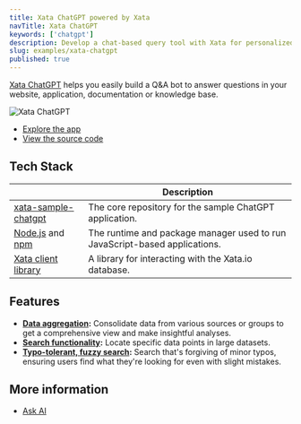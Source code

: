 ```yaml
---
title: Xata ChatGPT powered by Xata
navTitle: Xata ChatGPT
keywords: ['chatgpt']
description: Develop a chat-based query tool with Xata for personalized database interactions
slug: examples/xata-chatgpt
published: true
---
```


[Xata ChatGPT](https://xata.io/chatgpt) helps you easily build a Q&A bot to answer questions in your website, application, documentation or knowledge base.

![Xata ChatGPT](images/xchatgpt.png)

- [Explore the app](https://xata.io/chatgpt)
- [View the source code](https://github.com/xataio/examples/tree/main/apps/sample-chatgpt)

## Tech Stack

|                                                                               | Description                                                                |
| ----------------------------------------------------------------------------- | -------------------------------------------------------------------------- |
| [xata-sample-chatgpt](https://github.com/xataio/examples/apps/sample-chatgpt) | The core repository for the sample ChatGPT application.                    |
| [Node.js](https://nodejs.org/en) and [npm](https://www.npmjs.com/)            | The runtime and package manager used to run JavaScript-based applications. |
| [Xata client library](https://xata.io/docs/getting-started/cli)               | A library for interacting with the Xata.io database.                       |

## Features

- **[Data aggregation](/docs/sdk/aggregate):** Consolidate data from various sources or groups to get a comprehensive view and make insightful analyses.
- **[Search functionality](/docs/sdk/search):** Locate specific data points in large datasets.
- **[Typo-tolerant, fuzzy search](/docs/sdk/search):** Search that's forgiving of minor typos, ensuring users find what they're looking for even with slight mistakes.

## More information

- [Ask AI](https://xata.io/docs/sdk/ask)
